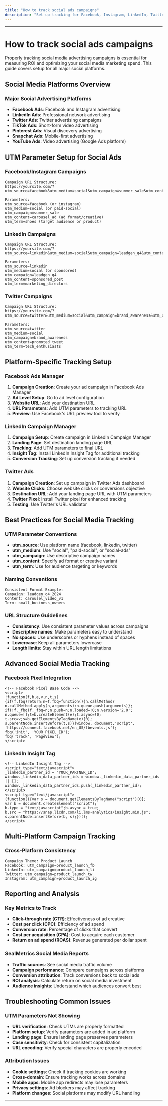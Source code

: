 ```yaml
---
title: "How to track social ads campaigns"
description: "Set up tracking for Facebook, Instagram, LinkedIn, Twitter and other social media advertising campaigns"
---
```


---

# How to track social ads campaigns

Properly tracking social media advertising campaigns is essential for measuring ROI and optimizing your social media marketing spend. This guide covers setup for all major social platforms.

## Social Media Platforms Overview

### Major Social Advertising Platforms

- **Facebook Ads**: Facebook and Instagram advertising
- **LinkedIn Ads**: Professional network advertising
- **Twitter Ads**: Twitter advertising campaigns
- **TikTok Ads**: Short-form video advertising
- **Pinterest Ads**: Visual discovery advertising
- **Snapchat Ads**: Mobile-first advertising
- **YouTube Ads**: Video advertising (Google Ads platform)

## UTM Parameter Setup for Social Ads

### Facebook/Instagram Campaigns

```
Campaign URL Structure:
https://yoursite.com/?utm_source=facebook&utm_medium=social&utm_campaign=summer_sale&utm_content=carousel_ad&utm_term=shoes

Parameters:
utm_source=facebook (or instagram)
utm_medium=social (or paid-social)
utm_campaign=summer_sale
utm_content=carousel_ad (ad format/creative)
utm_term=shoes (target audience or product)
```

### LinkedIn Campaigns

```
Campaign URL Structure:
https://yoursite.com/?utm_source=linkedin&utm_medium=social&utm_campaign=leadgen_q4&utm_content=sponsored_post&utm_term=marketing_directors

Parameters:
utm_source=linkedin
utm_medium=social (or sponsored)
utm_campaign=leadgen_q4
utm_content=sponsored_post
utm_term=marketing_directors
```

### Twitter Campaigns

```
Campaign URL Structure:
https://yoursite.com/?utm_source=twitter&utm_medium=social&utm_campaign=brand_awareness&utm_content=promoted_tweet&utm_term=tech_enthusiasts

Parameters:
utm_source=twitter
utm_medium=social
utm_campaign=brand_awareness
utm_content=promoted_tweet
utm_term=tech_enthusiasts
```

## Platform-Specific Tracking Setup

### Facebook Ads Manager

1. **Campaign Creation**: Create your ad campaign in Facebook Ads Manager
2. **Ad Level Setup**: Go to ad level configuration
3. **Website URL**: Add your destination URL
4. **URL Parameters**: Add UTM parameters to tracking URL
5. **Preview**: Use Facebook's URL preview tool to verify

### LinkedIn Campaign Manager

1. **Campaign Setup**: Create campaign in LinkedIn Campaign Manager
2. **Landing Page**: Set destination landing page URL
3. **Tracking**: Add UTM parameters to final URL
4. **Insight Tag**: Install LinkedIn Insight Tag for additional tracking
5. **Conversion Tracking**: Set up conversion tracking if needed

### Twitter Ads

1. **Campaign Creation**: Set up campaign in Twitter Ads dashboard
2. **Website Clicks**: Choose website clicks or conversions objective
3. **Destination URL**: Add your landing page URL with UTM parameters
4. **Twitter Pixel**: Install Twitter pixel for enhanced tracking
5. **Testing**: Use Twitter's URL validator

## Best Practices for Social Media Tracking

### UTM Parameter Conventions

- **utm_source**: Use platform name (facebook, linkedin, twitter)
- **utm_medium**: Use "social", "paid-social", or "social-ads"
- **utm_campaign**: Use descriptive campaign names
- **utm_content**: Specify ad format or creative variant
- **utm_term**: Use for audience targeting or keywords

### Naming Conventions

```
Consistent Format Example:
Campaign: leadgen_q4_2024
Content: carousel_video_v1
Term: small_business_owners
```

### URL Structure Guidelines

- **Consistency**: Use consistent parameter values across campaigns
- **Descriptive names**: Make parameters easy to understand
- **No spaces**: Use underscores or hyphens instead of spaces
- **Lowercase**: Keep all parameters lowercase
- **Length limits**: Stay within URL length limitations

## Advanced Social Media Tracking

### Facebook Pixel Integration

```
<!-- Facebook Pixel Base Code -->
<script>
!function(f,b,e,v,n,t,s)
{if(f.fbq)return;n=f.fbq=function(){n.callMethod?
n.callMethod.apply(n,arguments):n.queue.push(arguments)};
if(!f._fbq)f._fbq=n;n.push=n;n.loaded=!0;n.version='2.0';
n.queue=[];t=b.createElement(e);t.async=!0;
t.src=v;s=b.getElementsByTagName(e)[0];
s.parentNode.insertBefore(t,s)}(window, document,'script',
'https://connect.facebook.net/en_US/fbevents.js');
fbq('init', 'YOUR_PIXEL_ID');
fbq('track', 'PageView');
</script>
```

### LinkedIn Insight Tag

```
<!-- LinkedIn Insight Tag -->
<script type="text/javascript">
_linkedin_partner_id = "YOUR_PARTNER_ID";
window._linkedin_data_partner_ids = window._linkedin_data_partner_ids || [];
window._linkedin_data_partner_ids.push(_linkedin_partner_id);
</script>
<script type="text/javascript">
(function(){var s = document.getElementsByTagName("script")[0];
var b = document.createElement("script");
b.type = "text/javascript";b.async = true;
b.src = "https://snap.licdn.com/li.lms-analytics/insight.min.js";
s.parentNode.insertBefore(b, s);})();
</script>
```

## Multi-Platform Campaign Tracking

### Cross-Platform Consistency

```
Campaign Theme: Product Launch
Facebook: utm_campaign=product_launch_fb
LinkedIn: utm_campaign=product_launch_li  
Twitter: utm_campaign=product_launch_tw
Instagram: utm_campaign=product_launch_ig
```

## Reporting and Analysis

### Key Metrics to Track

- **Click-through rate (CTR)**: Effectiveness of ad creative
- **Cost per click (CPC)**: Efficiency of ad spend
- **Conversion rate**: Percentage of clicks that convert
- **Cost per acquisition (CPA)**: Cost to acquire each customer
- **Return on ad spend (ROAS)**: Revenue generated per dollar spent

### SealMetrics Social Media Reports

- **Traffic sources**: See social media traffic volume
- **Campaign performance**: Compare campaigns across platforms
- **Conversion attribution**: Track conversions back to social ads
- **ROI analysis**: Calculate return on social media investment
- **Audience insights**: Understand which audiences convert best

## Troubleshooting Common Issues

### UTM Parameters Not Showing

- **URL verification**: Check UTMs are properly formatted
- **Platform setup**: Verify parameters are added in ad platform
- **Landing page**: Ensure landing page preserves parameters
- **Case sensitivity**: Check for consistent capitalization
- **URL encoding**: Verify special characters are properly encoded

### Attribution Issues

- **Cookie settings**: Check if tracking cookies are working
- **Cross-domain**: Ensure tracking works across domains
- **Mobile apps**: Mobile app redirects may lose parameters
- **Privacy settings**: Ad blockers may affect tracking
- **Platform changes**: Social platforms may modify URL handling

---